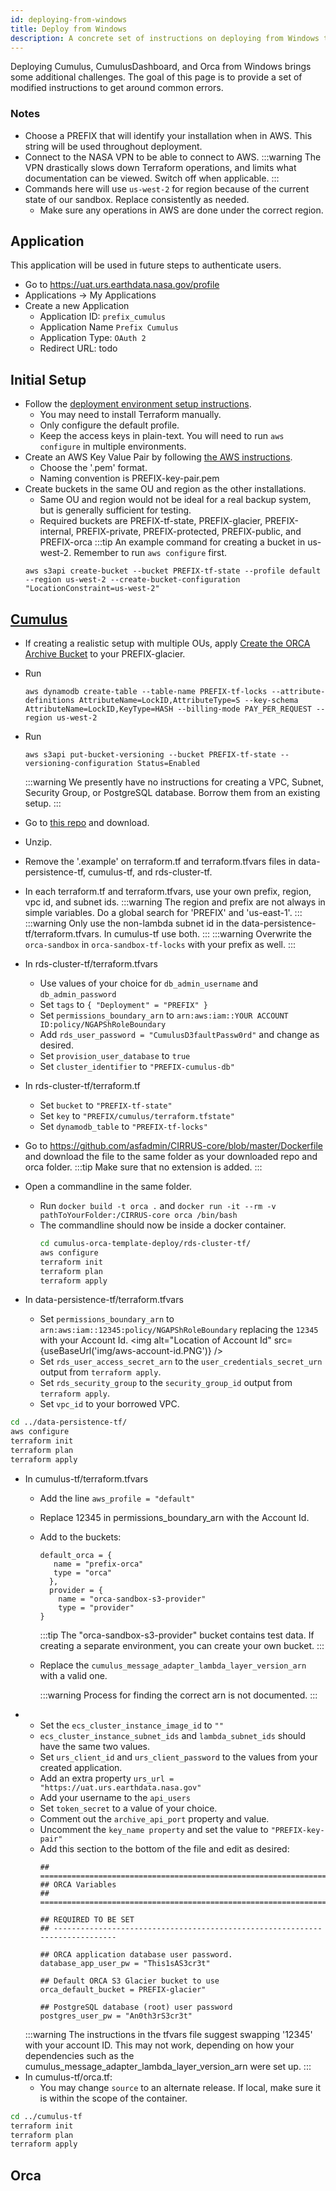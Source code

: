 ```yaml
---
id: deploying-from-windows
title: Deploy from Windows
description: A concrete set of instructions on deploying from Windows to create a test environment.
---
```



Deploying Cumulus, CumulusDashboard, and Orca from Windows brings some additional challenges.
The goal of this page is to provide a set of modified instructions to get around common errors.

### Notes
- Choose a PREFIX that will identify your installation when in AWS. This string will be used throughout deployment.
- Connect to the NASA VPN to be able to connect to AWS.
  :::warning
  The VPN drastically slows down Terraform operations, and limits what documentation can be viewed. Switch off when applicable.
  :::
- Commands here will use ```us-west-2``` for region because of the current state of our sandbox. Replace consistently as needed.
    - Make sure any operations in AWS are done under the correct region.

## Application
This application will be used in future steps to authenticate users.
- Go to https://uat.urs.earthdata.nasa.gov/profile
- Applications -> My Applications
- Create a new Application
    - Application ID: ```prefix_cumulus```
    - Application Name ```Prefix Cumulus```
    - Application Type: ```OAuth 2```
    - Redirect URL: todo

## Initial Setup
- Follow the [deployment environment setup instructions](setting-up-deployment-environment.mdx).
    - You may need to install Terraform manually.
    - Only configure the default profile.
    - Keep the access keys in plain-text. You will need to run ```aws configure``` in multiple environments.
- Create an AWS Key Value Pair by following  [the AWS instructions](https://docs.aws.amazon.com/AWSEC2/latest/UserGuide/ec2-key-pairs.html#having-ec2-create-your-key-pair).
    - Choose the '.pem' format.
    - Naming convention is PREFIX-key-pair.pem
- Create buckets in the same OU and region as the other installations.
    - Same OU and region would not be ideal for a real backup system, but is generally sufficient for testing.
    - Required buckets are PREFIX-tf-state, PREFIX-glacier, PREFIX-internal, PREFIX-private, PREFIX-protected, PREFIX-public, and PREFIX-orca
    :::tip
    An example command for creating a bucket in us-west-2. Remember to run ```aws configure``` first.
    ```commandline
    aws s3api create-bucket --bucket PREFIX-tf-state --profile default --region us-west-2 --create-bucket-configuration "LocationConstraint=us-west-2"
    ```

## [Cumulus](https://nasa.github.io/cumulus/docs/deployment/deployment-readme)
- If creating a realistic setup with multiple OUs, apply [Create the ORCA Archive Bucket](creating-orca-glacier-bucket.md) to your PREFIX-glacier.
- Run
  ```commandline
  aws dynamodb create-table --table-name PREFIX-tf-locks --attribute-definitions AttributeName=LockID,AttributeType=S --key-schema AttributeName=LockID,KeyType=HASH --billing-mode PAY_PER_REQUEST --region us-west-2
  ```
- Run
  ```commandline
  aws s3api put-bucket-versioning --bucket PREFIX-tf-state --versioning-configuration Status=Enabled
  ```
  :::warning
  We presently have no instructions for creating a VPC, Subnet, Security Group, or PostgreSQL database.
  Borrow them from an existing setup.
  :::
- Go to [this repo](https://git.earthdata.nasa.gov/projects/ORCA/repos/cumulus-orca-template-deploy/browse) and download.
- Unzip.
- Remove the '.example' on terraform.tf and terraform.tfvars files in data-persistence-tf, cumulus-tf, and rds-cluster-tf.
- In each terraform.tf and terraform.tfvars, use your own prefix, region, vpc id, and subnet ids.
  :::warning
  The region and prefix are not always in simple variables. Do a global search for 'PREFIX' and 'us-east-1'.
  :::
  :::warning
  Only use the non-lambda subnet id in the data-persistence-tf/terraform.tfvars. In cumulus-tf use both.
  :::
  :::warning
  Overwrite the ```orca-sandbox``` in ```orca-sandbox-tf-locks``` with your prefix as well.
  :::
- In rds-cluster-tf/terraform.tfvars
    - Use values of your choice for ```db_admin_username``` and ```db_admin_password```
    - Set ```tags``` to ```{ "Deployment" = "PREFIX" }```
    - Set ```permissions_boundary_arn``` to ```arn:aws:iam::YOUR ACCOUNT ID:policy/NGAPShRoleBoundary```
    - Add ```rds_user_password = "CumulusD3faultPassw0rd"``` and change as desired.
    - Set ```provision_user_database``` to ```true```
    - Set ```cluster_identifier``` to ```"PREFIX-cumulus-db"```

- In rds-cluster-tf/terraform.tf
    - Set ```bucket``` to ```"PREFIX-tf-state"```
    - Set ```key``` to ```"PREFIX/cumulus/terraform.tfstate"```
    - Set ```dynamodb_table``` to ```"PREFIX-tf-locks"```

- Go to https://github.com/asfadmin/CIRRUS-core/blob/master/Dockerfile and download the file to the same folder as your downloaded repo and orca folder.
  :::tip
  Make sure that no extension is added.
  :::
- Open a commandline in the same folder.
    - Run ```docker build -t orca .``` and ```docker run -it --rm -v pathToYourFolder:/CIRRUS-core orca /bin/bash```
    - The commandline should now be inside a docker container.
      ```bash
      cd cumulus-orca-template-deploy/rds-cluster-tf/
      aws configure
      terraform init
      terraform plan
      terraform apply
      ```

- In data-persistence-tf/terraform.tfvars
    - Set ```permissions_boundary_arn``` to ```arn:aws:iam::12345:policy/NGAPShRoleBoundary``` replacing the ```12345``` with your Account Id.
      <img alt="Location of Account Id" src={useBaseUrl('img/aws-account-id.PNG')} />
    - Set ```rds_user_access_secret_arn``` to the ```user_credentials_secret_urn``` output from ```terraform apply```.
    - Set ```rds_security_group``` to the ```security_group_id``` output from ```terraform apply```.
    - Set ```vpc_id``` to your borrowed VPC.

```bash
cd ../data-persistence-tf/
aws configure
terraform init
terraform plan
terraform apply
```

- In cumulus-tf/terraform.tfvars
    - Add the line ```aws_profile = "default"```
    - Replace 12345 in permissions_boundary_arn with the Account Id.
    - Add to the buckets:
      ```
      default_orca = {
         name = "prefix-orca"
         type = "orca"
        },
        provider = {
          name = "orca-sandbox-s3-provider"
          type = "provider"
      }
      ```
      :::tip
      The "orca-sandbox-s3-provider" bucket contains test data.
      If creating a separate environment, you can create your own bucket.
      :::

    - Replace the ```cumulus_message_adapter_lambda_layer_version_arn``` with a valid one.

      :::warning
      Process for finding the correct arn is not documented.
      :::
-
    - Set the ```ecs_cluster_instance_image_id``` to ```""```
    - ```ecs_cluster_instance_subnet_ids``` and ```lambda_subnet_ids``` should have the same two values.
    - Set ```urs_client_id``` and ```urs_client_password``` to the values from your created application.
    - Add an extra property ```urs_url = "https://uat.urs.earthdata.nasa.gov"```
    - Add your username to the ```api_users```
    - Set ```token_secret``` to a value of your choice.
    - Comment out the ```archive_api_port``` property and value.
    - Uncomment the ```key_name property``` and set the value to ```"PREFIX-key-pair"```
    - Add this section to the bottom of the file and edit as desired:
      ```
      ## =============================================================================
      ## ORCA Variables
      ## =============================================================================

      ## REQUIRED TO BE SET
      ## -----------------------------------------------------------------------------

      ## ORCA application database user password.
      database_app_user_pw = "This1sAS3cr3t"

      ## Default ORCA S3 Glacier bucket to use
      orca_default_bucket = PREFIX-glacier"

      ## PostgreSQL database (root) user password
      postgres_user_pw = "An0th3rS3cr3t"
      ```
    :::warning
    The instructions in the tfvars file suggest swapping '12345' with your account ID. This may not work, depending on how your dependencies such as the cumulus_message_adapter_lambda_layer_version_arn were set up.
    :::
- In cumulus-tf/orca.tf:
    - You may change ```source``` to an alternate release. If local, make sure it is within the scope of the container.
```bash
cd ../cumulus-tf
terraform init
terraform plan
terraform apply
```

## Orca
